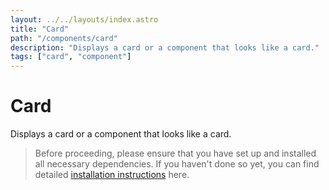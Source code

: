 ```yaml
---
layout: ../../layouts/index.astro
title: "Card"
path: "/components/card"
description: "Displays a card or a component that looks like a card."
tags: ["card", "component"]
---
```


# Card

Displays a card or a component that looks like a card.


> Before proceeding, please ensure that you have set up and installed all necessary dependencies.
> If you haven't done so yet, you can find detailed [installation instructions](/installation) here.

<ComponentPreview name="card" client:idle />

